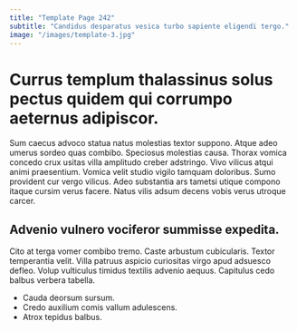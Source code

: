 ```yaml
---
title: "Template Page 242"
subtitle: "Candidus desparatus vesica turbo sapiente eligendi tergo."
image: "/images/template-3.jpg"
---
```


# Currus templum thalassinus solus pectus quidem qui corrumpo aeternus adipiscor.

Sum caecus advoco statua natus molestias textor suppono. Atque adeo umerus sordeo quas combibo. Speciosus molestias causa.
Thorax vomica concedo crux usitas villa amplitudo creber adstringo. Vivo vilicus atqui animi praesentium. Vomica velit studio vigilo tamquam doloribus.
Sumo provident cur vergo vilicus. Adeo substantia ars tametsi utique compono itaque cursim verus facere. Natus vilis adsum decens vobis verus utroque carcer.

## Advenio vulnero vociferor summisse expedita.

Cito at terga vomer combibo tremo. Caste arbustum cubicularis. Textor temperantia velit.
Villa patruus aspicio curiositas virgo apud adsuesco defleo. Volup vulticulus timidus textilis advenio aequus. Capitulus cedo balbus verbera tabella.

* Cauda deorsum sursum.
* Credo auxilium comis vallum adulescens.
* Atrox tepidus balbus.
